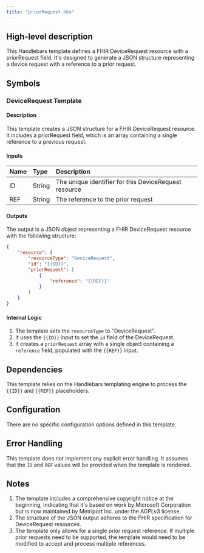 ```yaml
---
title: "priorRequest.hbs"
---
```


## High-level description
This Handlebars template defines a FHIR DeviceRequest resource with a priorRequest field. It's designed to generate a JSON structure representing a device request with a reference to a prior request.

## Symbols

### DeviceRequest Template
#### Description
This template creates a JSON structure for a FHIR DeviceRequest resource. It includes a priorRequest field, which is an array containing a single reference to a previous request.

#### Inputs
| Name | Type | Description |
|:-----|:-----|:------------|
| ID   | String | The unique identifier for this DeviceRequest resource |
| REF  | String | The reference to the prior request |

#### Outputs
The output is a JSON object representing a FHIR DeviceRequest resource with the following structure:
```json
{
    "resource": {
        "resourceType": "DeviceRequest",
        "id": "{{ID}}",
        "priorRequest": [
            {
                "reference": "{{REF}}"
            }
        ]
    }
}
```

#### Internal Logic
1. The template sets the `resourceType` to "DeviceRequest".
2. It uses the `{{ID}}` input to set the `id` field of the DeviceRequest.
3. It creates a `priorRequest` array with a single object containing a `reference` field, populated with the `{{REF}}` input.

## Dependencies
This template relies on the Handlebars templating engine to process the `{{ID}}` and `{{REF}}` placeholders.

## Configuration
There are no specific configuration options defined in this template.

## Error Handling
This template does not implement any explicit error handling. It assumes that the `ID` and `REF` values will be provided when the template is rendered.

## Notes
1. The template includes a comprehensive copyright notice at the beginning, indicating that it's based on work by Microsoft Corporation but is now maintained by Metriport Inc. under the AGPLv3 license.
2. The structure of the JSON output adheres to the FHIR specification for DeviceRequest resources.
3. The template only allows for a single prior request reference. If multiple prior requests need to be supported, the template would need to be modified to accept and process multiple references.
